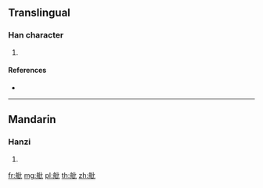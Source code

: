 {{character info/new}}
==Translingual==

===Han character===
{{Han char|rn=137|rad=舟|as=04|sn=10|four=|canj=HYPP}}

# {{defn|Han|sort=舟04}}

====References====
* {{Han ref|kx=1010.020|dkj=30390|hdz=53056.170|uh=822D|ud=33325}}

----

==Mandarin==

===Hanzi===
{{cmn-hanzi|pin=[[bǐ]] ([[bi3]]), [[què]] ([[que4]])|wg=pi<sup>3</sup>, ch'üeh<sup>4</sup>}}

# {{defn|lang=cmn|sort=舟04}}

[[fr:舭]]
[[mg:舭]]
[[pl:舭]]
[[th:舭]]
[[zh:舭]]